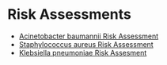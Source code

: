 # Risk Assessments {-}

* [Acinetobacter baumannii Risk Assessment](RA/Acinetobacter-RA.pdf)
* [Staphylococcus aureus Risk Assessment](RA/Staphylococcus-RA.pdf)
* [Klebsiella pneumoniae Risk Assesment](RA/Klebisella-RA.pdf)
